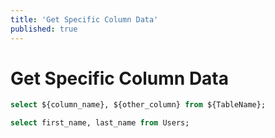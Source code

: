 ```yaml
---
title: 'Get Specific Column Data'
published: true
---
```



# Get Specific Column Data

<CodeWithExample>

```sql
select ${column_name}, ${other_column} from ${TableName};
```

```sql
select first_name, last_name from Users;
```

</CodeWithExample>